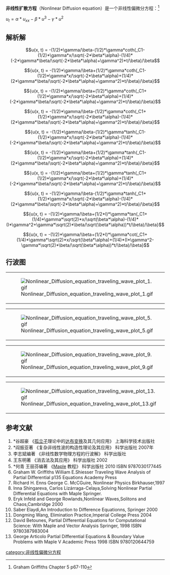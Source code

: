 '''非线性扩散方程'''（Nonlinear Diffusion equation）是一个非线性偏微分方程：<ref name=g>Graham Griffiths Chapter 5 p67-110</ref>

<math> u_{t}=\alpha*u_{xx}-\beta*u^3-\gamma*u^2   </math>

==解析解==
:<math> u(x, t) = -(1/2)*\gamma/\beta-(1/2)*\gamma*coth(_C1-(1/2)*\gamma*x/\sqrt(-2*\beta*\alpha)-(1/4)*(-2*\gamma*\beta/\sqrt(-2*\beta*\alpha)+\gamma^2)*t/\beta)/\beta  </math>
:<math> {u(x, t) = -(1/2)*\gamma/\beta+(1/2)*\gamma*coth(_C1-(1/2)*\gamma*x/\sqrt(-2*\beta*\alpha)+(1/4)*(2*\gamma*\beta/\sqrt(-2*\beta*\alpha)+\gamma^2)*t/\beta)/\beta}  </math>
:<math>  {u(x, t) = -(1/2)*\gamma/\beta+(1/2)*\gamma*coth(_C1+(1/2)*\gamma*x/\sqrt(-2*\beta*\alpha)+(1/4)*(-2*\gamma*\beta/\sqrt(-2*\beta*\alpha)+\gamma^2)*t/\beta)/\beta} </math>
:<math>{u(x, t) = -(1/2)*\gamma/\beta-(1/2)*\gamma*coth(_C1+(1/2)*\gamma*x/\sqrt(-2*\beta*\alpha)-(1/4)*(2*\gamma*\beta/\sqrt(-2*\beta*\alpha)+\gamma^2)*t/\beta)/\beta}   </math>
:<math>  {u(x, t) = -(1/2)*\gamma/\beta-(1/2)*\gamma*tanh(_C1-(1/2)*\gamma*x/\sqrt(-2*\beta*\alpha)-(1/4)*(-2*\gamma*\beta/\sqrt(-2*\beta*\alpha)+\gamma^2)*t/\beta)/\beta} </math>
:<math> {u(x, t) = -(1/2)*\gamma/\beta+(1/2)*\gamma*tanh(_C1-(1/2)*\gamma*x/\sqrt(-2*\beta*\alpha)+(1/4)*(2*\gamma*\beta/\sqrt(-2*\beta*\alpha)+\gamma^2)*t/\beta)/\beta}  </math>
:<math>  {u(x, t) = -(1/2)*\gamma/\beta+(1/2)*\gamma*tanh(_C1+(1/2)*\gamma*x/\sqrt(-2*\beta*\alpha)+(1/4)*(-2*\gamma*\beta/\sqrt(-2*\beta*\alpha)+\gamma^2)*t/\beta)/\beta} </math>
:<math> {u(x, t) = -(1/2)*\gamma/\beta-(1/2)*\gamma*tanh(_C1+(1/2)*\gamma*x/\sqrt(-2*\beta*\alpha)-(1/4)*(2*\gamma*\beta/\sqrt(-2*\beta*\alpha)+\gamma^2)*t/\beta)/\beta}  </math>
:<math> {u(x, t) = -(1/2)*\gamma/\beta+(1/2*I)*\gamma*tan(_C1+(1/4)*\gamma*\sqrt(2)*x/\sqrt(\beta*\alpha)-(1/4)*(I*\gamma^2+\gamma*\sqrt(2)*\beta/\sqrt(\beta*\alpha))*t/\beta)/\beta}  </math>
:<math> {u(x, t) = -(1/2)*\gamma/\beta+(1/2*I)*\gamma*cot(_C1+(1/4)*\gamma*\sqrt(2)*x/\sqrt(\beta*\alpha)+(1/4)*(I*\gamma^2-\gamma*\sqrt(2)*\beta/\sqrt(\beta*\alpha))*t/\beta)/\beta}  </math>

==行波图==
{|
|[[File:Nonlinear_Diffusion_equation_traveling_wave_plot_1.gif|thumb]]
|[[File:Nonlinear_Diffusion_equation_traveling_wave_plot_2.gif|thumb]]
|[[File:Nonlinear_Diffusion_equation_traveling_wave_plot_3.gif|thumb]]
|[[File:Nonlinear_Diffusion_equation_traveling_wave_plot_4.gif|thumb]]|
|}
{|
|[[File:Nonlinear_Diffusion_equation_traveling_wave_plot_5.gif|thumb]]
|[[File:Nonlinear_Diffusion_equation_traveling_wave_plot_6.gif|thumb]]
|[[File:Nonlinear_Diffusion_equation_traveling_wave_plot_7.gif|thumb]]
|[[File:Nonlinear_Diffusion_equation_traveling_wave_plot_8.gif|thumb]]|
|}
{|
|[[File:Nonlinear_Diffusion_equation_traveling_wave_plot_9.gif|thumb]]
|[[File:Nonlinear_Diffusion_equation_traveling_wave_plot_10.gif|thumb]]
|[[File:Nonlinear_Diffusion_equation_traveling_wave_plot_11.gif|thumb]]
|[[File:Nonlinear_Diffusion_equation_traveling_wave_plot_12.gif|thumb]]|
|}
{|
|[[File:Nonlinear_Diffusion_equation_traveling_wave_plot_13.gif|thumb]]
|[[File:Nonlinear_Diffusion_equation_traveling_wave_plot_14.gif|thumb]]
|}

==参考文献==
<references/>
# *谷超豪 《[[孤立子|孤立子]]理论中的[[达布变换|达布变换]]及其几何应用》 上海科学技术出版社
# *阎振亚著 《复杂非线性波的构造性理论及其应用》 科学出版社 2007年
# 李志斌编著 《非线性数学物理方程的行波解》 科学出版社
#王东明著 《消去法及其应用》 科学出版社 2002
# *何青 王丽芬编著 《[[Maple|Maple]] 教程》 科学出版社 2010 ISBN 9787030177445
#Graham W. Griffiths William E.Shiesser Traveling Wave Analysis of Partial Differential p135 Equations Academy Press
# Richard H. Enns George C. McCGuire, Nonlinear Physics Birkhauser,1997
#Inna Shingareva, Carlos Lizárraga-Celaya,Solving Nonlinear Partial Differential Equations with Maple Springer.
#Eryk Infeld and George Rowlands,Nonlinear Waves,Solitons and Chaos,Cambridge 2000
#Saber Elaydi,An Introduction to Difference Equationns, Springer 2000
#Dongming Wang, Elimination Practice,Imperial College Press 2004
# David Betounes, Partial Differential Equations for Computational Science: With Maple and Vector Analysis Springer, 1998 ISBN 9780387983004
# George Articolo Partial Differential Equations & Boundary Value Problems with Maple V Academic Press 1998 ISBN 9780120644759

{{非线性偏微分方程}}
[[category:非线性偏微分方程|category:非线性偏微分方程]]